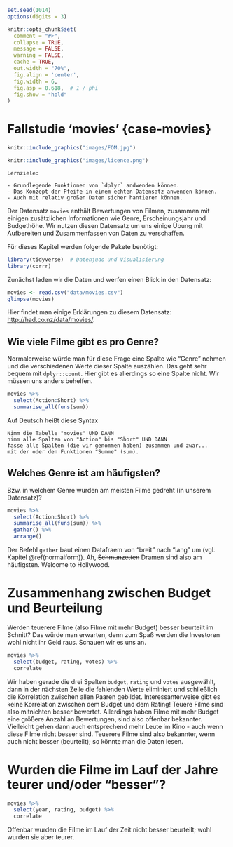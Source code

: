 ```r
set.seed(1014)
options(digits = 3)

knitr::opts_chunk$set(
  comment = "#>",
  collapse = TRUE,
  message = FALSE,
  warning = FALSE,
  cache = TRUE,
  out.width = "70%",
  fig.align = 'center',
  fig.width = 6,
  fig.asp = 0.618,  # 1 / phi
  fig.show = "hold"
)

```



# Fallstudie 'movies' {case-movies}


```r
knitr::include_graphics("images/FOM.jpg")
```

```r
knitr::include_graphics("images/licence.png")
```


```block2
Lernziele:

- Grundlegende Funktionen von `dplyr` andwenden können.
- Das Konzept der Pfeife in einem echten Datensatz anwenden können.
- Auch mit relativ großen Daten sicher hantieren können.

```



Der Datensatz `movies` enthält Bewertungen von Filmen, zusammen mit einigen zusätzlichen Informationen wie Genre, Erscheinungsjahr und Budgethöhe. Wir nutzen diesen Datensatz um uns einige Übung mit Aufbereiten und Zusammenfassen von Daten zu verschaffen.


Für dieses Kapitel werden folgende Pakete benötigt:

```r
library(tidyverse)  # Datenjudo und Visualisierung
library(corrr)
```


Zunächst laden wir die Daten und werfen einen Blick in den Datensatz:

```r
movies <- read.csv("data/movies.csv")
glimpse(movies)
```

Hier findet man einige Erklärungen zu diesem Datensatz: <http://had.co.nz/data/movies/>.

## Wie viele Filme gibt es pro Genre?

Normalerweise würde man für diese Frage eine Spalte wie "Genre" nehmen und die verschiedenen Werte dieser Spalte auszählen. Das geht sehr bequem mit `dplyr::count`. Hier gibt es allerdings so eine Spalte nicht. Wir müssen uns anders behelfen.
```r
movies %>% 
  select(Action:Short) %>% 
  summarise_all(funs(sum))
```

Auf Deutsch heißt diese Syntax



```block2
Nimm die Tabelle "movies" UND DANN  
nimm alle Spalten von "Action" bis "Short" UND DANN  
fasse alle Spalten (die wir genommen haben) zusammen und zwar...
mit der oder den Funktionen "Summe" (sum).  

```


## Welches Genre ist am häufigsten?

Bzw. in welchem Genre wurden am meisten Filme gedreht (in unserem Datensatz)?

```r
movies %>% 
  select(Action:Short) %>% 
  summarise_all(funs(sum)) %>% 
  gather() %>% 
  arrange()
```

Der Befehl `gather` baut einen Datafraem von "breit" nach "lang" um (vgl. Kapitel \@ref(normalform)). Ah, ~~Schmunzetten~~ Dramen sind also am häufigsten. Welcome to Hollywood.

# Zusammenhang zwischen Budget und Beurteilung

Werden teuerere Filme (also Filme mit mehr Budget) besser beurteilt im Schnitt? Das würde man erwarten, denn zum Spaß werden die Investoren wohl nicht ihr Geld raus. Schauen wir es uns an.

```r
movies %>% 
  select(budget, rating, votes) %>% 
  correlate 
```

Wir haben gerade die drei Spalten `budget`, `rating` und `votes` ausgewählt, dann in der nächsten Zeile die fehlenden Werte eliminiert und schließlich die Korrelation zwischen allen Paaren gebildet. Interessanterweise gibt es keine Korrelation zwischen dem Budget und dem Rating! Teuere Filme sind also mitnichten besser bewertet. Allerdings haben Filme mit mehr Budget eine größere Anzahl an Bewertungen, sind also offenbar bekannter. Vielleicht gehen dann auch entsprechend mehr Leute im Kino - auch wenn diese Filme nicht besser sind. Teuerere Filme sind also bekannter, wenn auch nicht besser (beurteilt); so könnte man die Daten lesen.

# Wurden die Filme im Lauf der Jahre teurer und/oder "besser"?

```r
movies %>% 
  select(year, rating, budget) %>% 
  correlate
```

Offenbar wurden die Filme im Lauf der Zeit nicht besser beurteilt; wohl wurden sie aber teurer.
